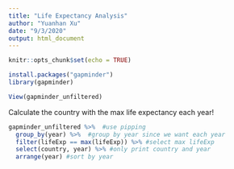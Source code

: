 ```yaml
---
title: "Life Expectancy Analysis"
author: "Yuanhan Xu"
date: "9/3/2020"
output: html_document
---
```


```r
knitr::opts_chunk$set(echo = TRUE)
```

```r
install.packages("gapminder")
library(gapminder)

View(gapminder_unfiltered)

```

Calculate the country with the max life expectancy each year! 

```r

gapminder_unfiltered %>%  #use pipping
  group_by(year) %>%  #group by year since we want each year
  filter(lifeExp == max(lifeExp)) %>% #select max lifeExp
  select(country, year) %>% #only print country and year
  arrange(year) #sort by year

```





